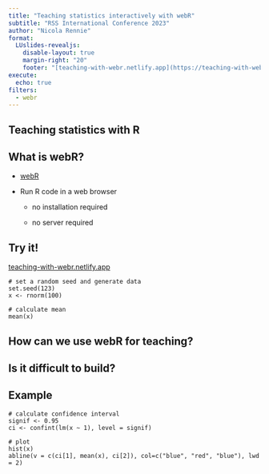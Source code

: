 ```yaml
---
title: "Teaching statistics interactively with webR"
subtitle: "RSS International Conference 2023"
author: "Nicola Rennie"
format:
  LUslides-revealjs:
    disable-layout: true
    margin-right: "20"
    footer: "[teaching-with-webr.netlify.app](https://teaching-with-webr.netlify.app/)"
execute: 
  echo: true
filters:
  - webr
---
```


## Teaching statistics with R


## What is webR?

- [webR](https://docs.r-wasm.org/webr/latest/)

- Run R code in a web browser

  - no installation required
  
  - no server required
  
## Try it!

[teaching-with-webr.netlify.app](https://teaching-with-webr.netlify.app/)

```webr-r
# set a random seed and generate data
set.seed(123)
x <- rnorm(100)

# calculate mean
mean(x)
```

## How can we use webR for teaching?

## Is it difficult to build?

## Example

```webr-r
# calculate confidence interval
signif <- 0.95
ci <- confint(lm(x ~ 1), level = signif)

# plot
hist(x)
abline(v = c(ci[1], mean(x), ci[2]), col=c("blue", "red", "blue"), lwd = 2)
```


